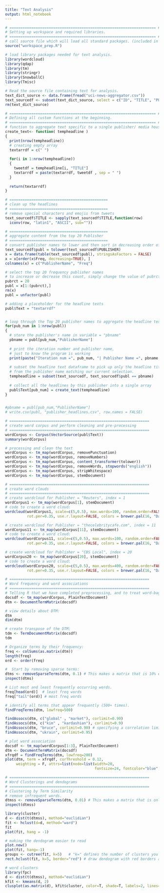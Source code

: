 ```yaml
---
title: "Text Analysis"
output: html_notebook
---
```


```r
# =================================================================== #
# Setting up workspace and required libraries.
# =================================================================== #
# call source file which will load all standard packages. (included in this project repo)
source("workspace_prep.R")

# load library packages needed for text analysis.
library(wordcloud)
library(qdap)
library(tm)
library(stringr)
library(SnowballC)   
library(Tmisc)

```

```r
# Read the source file containing text for analysis.
text_dict_source <- data.frame(fread("uci-news-aggregator.csv"))
text_sourcedf <- subset(text_dict_source, select = c("ID", "TITLE", "PUBLISHER"))
rm(text_dict_source)

```

```r
# =================================================================== #
# Defining all custom functions at the beginning.
# =================================================================== #
# function to aggregate text specific to a single publisher/ media house.
create_text<- function( tempheadline )
{
  print(nrow(tempheadline))
  # creating empty array
  textarrdf = c(" ")
  
  for(i in 1:nrow(tempheadline))
  {
    tweetdf = tempheadline[i, "TITLE"]
    textarrdf = paste(textarrdf, tweetdf , sep = " ")
  }
  
  return(textarrdf)
} 

```

```r
# =============================================
# clean up the headlines
# =============================================
# remove special characters and emojis from tweets
text_sourcedf$TITLE <- sapply(text_sourcedf$TITLE,function(row) 
  iconv(row, "latin1", "ASCII", sub=""))

```

```r
# =============================================
# aggregate content from the top 20 Publisher
# =============================================
# convert publisher names to lower and then sort in decreasing order of frequency.
text_sourcedf$publ = tolower(text_sourcedf$PUBLISHER)
x = data.frame(table(text_sourcedf$publ), stringsAsFactors = FALSE)
x = x[order(x$Freq, decreasing=TRUE), ]
colnames(x) = c("PublisherName", "Freq")

```

```r
# select the top 20 frequency publisher names
# to increase or decrease this count, simply change the value of pubrct
pubrct = 20
publ = x[1:(pubrct),]
rm(x)
publ = unfactor(publ)

```

```r
# adding a placeholder for the headline texts
publ$Text = "textarrdf"


# loop through the Top 20 publisher names to aggregate the headline texts
for(pub_num in 1:nrow(publ))
{
  # store the publisher's name in variable = "pbname"
  pbname = publ[pub_num,"PublisherName"]
  
  # print the iteration number and publisher name, 
  # just to know the program is working
  print(paste("Iteration num =", pub_num, "| Publisher Name =", pbname ))
  
  # subset the headline text dataframe to pick up only the headline titles
  # from the publisher name matching our current selection.
  tempheadline = subset(text_sourcedf, text_sourcedf$publ == pbname)
  
  # collect all the headlines by this publisher into a single array
  publ$Text[pub_num] = create_text(tempheadline)
}


#pbname = publ[pub_num,"PublisherName"]
# write.csv(publ, "publisher_headlines.csv", row.names = FALSE)


```

```r
# ================================================================
# create word corpus and perform cleaning and pre-processing
# ================================================================
wordCorpus <- Corpus(VectorSource(publ$Text))
summary(wordCorpus)

# processing and clean the text
wordCorpus <- tm_map(wordCorpus, removePunctuation)
wordCorpus <- tm_map(wordCorpus, removeNumbers)
wordCorpus <- tm_map(wordCorpus, content_transformer(tolower))
wordCorpus <- tm_map(wordCorpus, removeWords, stopwords("english"))
wordCorpus <- tm_map(wordCorpus, stripWhitespace)
wordCorpus <- tm_map(wordCorpus, stemDocument) 

```

```r
# ================================================================
# create word clouds 
# ================================================================  
# create wordcloud for Publisher = "Reuters", index = 1
wordCorpus1 <- tm_map(wordCorpus[1], stemDocument)
# code to create a word cloud:
wordcloud(wordCorpus1, scale=c(5,0.5), max.words=100, random.order=FALSE, 
          rot.per=0.35, use.r.layout=FALSE, colors = brewer.pal(16, "Dark2"))

# create wordcloud for Publisher = "thecelebritycafe.com", index = 11
wordCorpus11 <- tm_map(wordCorpus[11], stemDocument)
# code to create a word cloud:
wordcloud(wordCorpus11, scale=c(5,0.5), max.words=100, random.order=FALSE, 
          rot.per=0.35, use.r.layout=FALSE, colors = brewer.pal(16, "Dark2"))

# create wordcloud for Publisher = "CBS Local", index = 20
wordCorpus20 <- tm_map(wordCorpus[20], stemDocument)
# code to create a word cloud:
wordcloud(wordCorpus20, scale=c(5,0.5), max.words=400, random.order=FALSE, 
          rot.per=0.35, use.r.layout=FALSE, colors = brewer.pal(16, "Dark2"))

```

```r
# ================================================================
# Word frequency and word associations 
# ================================================================  
# Telling R that we have completed preprocessing, and to treat word-bag as text documents
docsdf <- tm_map(wordCorpus, PlainTextDocument)  
dtm <- DocumentTermMatrix(docsdf) 

# view details about DTM:
dtm
dim(dtm)

# create transpose of the DTM:
tdm <- TermDocumentMatrix(docsdf)   
tdm   

# Organize terms by their frequency:
freq <- colSums(as.matrix(dtm))   
length(freq)  
ord <- order(freq)

#  Start by removing sparse terms:   
dtms <- removeSparseTerms(dtm, 0.1) # This makes a matrix that is 10% empty space, maximum.   
inspect(dtms) 

# List most and least frequently occurring words.
freq[head(ord)]  # least freq words
freq["tail"(ord)] # most freq words
```

```r
# identify all terms that appear frequently (500+ times).
findFreqTerms(dtm, lowfreq=500)

findAssocs(dtm, c("global" , "market"), corlimit=0.99)
findAssocs(dtm, c("kim" , "kardashian"), corlimit=0.9)
findAssocs(dtm, "bruce", corlimit=0.90) # specifying a correlation limit of 0.90   
findAssocs(dtm, "ukrain", corlimit=0.95)

# plot word association
docsdf <- tm_map(wordCorpus[1:3], PlainTextDocument)  
dtm <- DocumentTermMatrix(docsdf) 
xfrqdf = findFreqTerms(dtm, lowfreq=200)
plot(dtm, term = xfrqdf, corThreshold = 0.12, 
     weighting = F, attrs=list(node=list(width=20, 
                                         fontsize=24, fontcolor="blue", color="red")))

```

```r
# ================================================================
# Word Clusterings and dendograms
# ================================================================  
# Clustering by Term Similarity
# remove infrequent words.
dtmss <- removeSparseTerms(dtm, 0.01) # This makes a matrix that is only 1% empty space, maximum.   
inspect(dtmss)   

library(cluster)   
d <- dist(t(dtmss), method="euclidian")   
fit <- hclust(d=d, method="ward")   
fit  
plot(fit, hang = -1)   

# making the dendogram easier to read
plot.new()
plot(fit, hang=-1)
groups <- cutree(fit, k=5)   # "k=" defines the number of clusters you are using   
rect.hclust(fit, k=5, border="red") # draw dendogram with red borders around the 5 clusters 

# word clusters
library(fpc)   
d <- dist(t(dtmss), method="euclidian")   
kfit <- kmeans(d, 2)   
clusplot(as.matrix(d), kfit$cluster, color=T, shade=T, labels=2, lines=0)   

```

